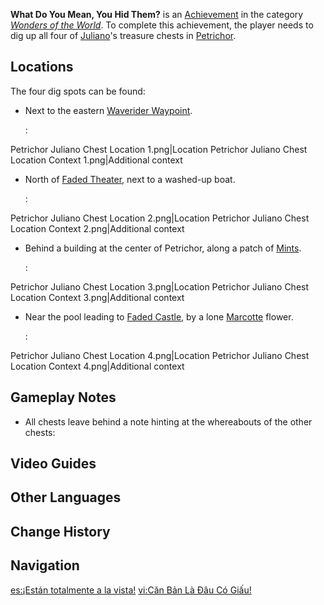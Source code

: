 {{Achievement Infobox
|id           = 81477
|order id     = 1461
|category     = Wonders of the World
|description  = Collect the four treasures that [[Juliano]] left behind.
|requirements = 
|primogems    = 5
|tracking     = 
|topic        = 
|type         = Exploration
|hidden       = 1
}}
'''What Do You Mean, You Hid Them?''' is an [[Achievement]] in the category ''[[Wonders of the World]]''. To complete this achievement, the player needs to dig up all four of [[Juliano]]'s treasure chests in [[Petrichor]].

==Locations==
The four dig spots can be found:
* Next to the eastern [[Waverider Waypoint]].
*: <gallery>
Petrichor Juliano Chest Location 1.png|Location
Petrichor Juliano Chest Location Context 1.png|Additional context
</gallery>
* North of [[Faded Theater]], next to a washed-up boat.
*: <gallery>
Petrichor Juliano Chest Location 2.png|Location
Petrichor Juliano Chest Location Context 2.png|Additional context
</gallery>
* Behind a building at the center of Petrichor, along a patch of [[Mint]]s.
*: <gallery>
Petrichor Juliano Chest Location 3.png|Location
Petrichor Juliano Chest Location Context 3.png|Additional context
</gallery>
* Near the pool leading to [[Faded Castle]], by a lone [[Marcotte]] flower.
*: <gallery>
Petrichor Juliano Chest Location 4.png|Location
Petrichor Juliano Chest Location Context 4.png|Additional context
</gallery>

==Gameplay Notes==
* All chests leave behind a note hinting at the whereabouts of the other chests:
{{Dialogue Start}}
:{{Readable|title=Ancient Piece of Paper|text=<!--
-->Standing at the corner's apex,<br><!--
-->Gazing at the distant island of flowing pearls,<br><!--
-->Facing the heart of the mountains,<br><!--
-->Seeking the eye of the springs.<br><!--
--><br><!--
-->Juliano, an ordinary villager
}}
{{Dialogue End}}
<!--
==Gallery==
{{Preview
|size=300px
|file=
|caption=
}}
-->
==Video Guides==
{{EVT
|video1   = rWL0XbQUwqI
|caption1 = "What Do You Mean, You Hid Them?" Achievement Guide
}}

==Other Languages==
{{Other Languages|default_hidden=1
|en      = What Do You Mean, You Hid Them?
|zhs     = 根本就没藏嘛！
|zhs_rm  = Gēnběn Jìu Méi Cáng Ma!
|zht     = 根本就沒藏嘛！
|zht_rm  = Gēnběn Jìu Méi Cáng Ma!
|ja      = 全然隠してないじゃん！
|ja_rm   = Zenzen Kakushitenai Jan!
|ko      = 전혀 숨기지 않았잖아!
|ko_rm   = 
|es      = ¡Están totalmente a la vista!
|fr      = Pas si bien cachés que ça...
|ru      = Что значит, вы их спрятали?
|th      = นั่นเรียกว่าซ่อนแล้วเหรอ!
|th_rm   = 
|vi      = Căn Bản Là Đâu Có Giấu!
|de      = Du hast sie ja gar nicht versteckt!
|id      = Sama Sekali Tidak Disembunyikan Tuh!
|pt      = Não está escondido!
|tr      = Onları Sakladım Da Ne Demek?
|it      = In che senso "li hai nascosti"?
}}

==Change History==
{{Change History|4.6}}
<!--
==References==
{{Reflist}}
-->
==Navigation==
{{Achievement Navbox}}

[[es:¡Están totalmente a la vista!]]
[[vi:Căn Bản Là Đâu Có Giấu!]]